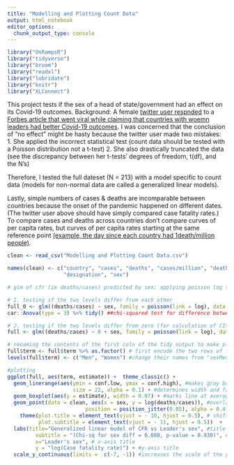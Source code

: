 ```yaml
---
title: "Modelling and Plotting Count Data"
output: html_notebook
editor_options: 
  chunk_output_type: console
---
```


```r
library("OnRampsR")
library("tidyverse")
library("broom")
library("readxl")
library("lubridate")
library("knitr")
library("XLConnect")
```

This project tests if the sex of a head of state/government had an effect on its Covid-19 outcomes.
Background: A female [twitter user respnded](https://twitter.com/eawilloughby/status/1249852024067416064) to a [Forbes article that went viral while claiming that countries with woemn leaders had better Covid-19 outcomes](https://www.forbes.com/sites/avivahwittenbergcox/2020/04/13/what-do-countries-with-the-best-coronavirus-reponses-have-in-common-women-leaders/).
I was concerned that the conclusion of "no effect" might be hasty because the twitter user made two mistakes:
1. She applied the incorrect statistical test (count data should be tested with a Poisson distribution not a t-test) 
2. She also drastically truncated the data (see the discrepancy between her t-tests' degrees of freedom, t(df), and the N's)

Therefore, I tested the full dateset (N = 213) with a model specific to count data (models for non-normal data are called a generalized linear models).

Lastly, simple numbers of cases & deaths are incomparable between countries because the onset of the pandemic happened on different dates. (The twitter user above should have simply compared case fatality rates.) To compare cases and deaths across countries don't compare curves of per capita rates, but curves of per capita rates starting at the same reference point [(example, the day since each country had 1death/million people)](https://twitter.com/jonfwilkins/status/1249511124749422593).



```r
clean <- read_csv("Modelling and Plotting Count Data.csv")

names(clean) <- c("country", "cases", "deaths", "cases/million", "deaths/million", "leader_name",
                  "designation", "sex")

# glm of cfr (ie deaths/cases) predicted by sex; applying poisson log transforms the outcome variable

# 1. testing if the two levels differ from each other
full_0 <- glm((deaths/cases) ~ sex, family = poisson(link = log), data = clean) %>% 
car::Anova(type = 3) %>% tidy() ##chi-squared test for difference between two levels of the factor sex

# 2. testing if the two levels differ from zero (for calculation of CIs)
full <- glm((deaths/cases) ~ 0 + sex, family = poisson(link = log), data = clean) %>% tidy(conf.int = T)

# renaming the contents of the first coln of the tidy output to make plotting easier
full$term <- full$term %>% as.factor() # first encode the two rows of the first coln as factor levels
levels(full$term) <- c("Men", "Women") #change their names from "sexMen" & "sexWomen" to "Men" & "Women"

#plotting
ggplot(full, aes(term, estimate)) +  theme_classic() + 
  geom_linerange(aes(ymin = conf.low, ymax = conf.high), #makes gray boxes equal to length of CI
                     size = 22, alpha = 0.1) + #determines width and fading of boxes
  geom_boxplot(aes(y = estimate), width = 0.07) + #marks line at average values within boxes
  geom_point(data = clean, aes(x = sex, y = log(deaths/cases)), #overlays data points
                         position = position_jitter(0.05), alpha = 0.4) + #jitters and fades data points
    theme(plot.title = element_text(vjust = - 10, hjust = 0.5), # shifts title 
          plot.subtitle = element_text(vjust = - 11, hjust = 0.5))  +  # shifts subtitle 
  labs(title="Generalized linear model of CFR vs Leader's sex", #title
         subtitle = "(Chi-sq for sex diff = 0.008, p-value = 0.930)", #subtitle
         x="Leader's sex", # x-axis title
         y = "log(Case fatality rate)") + #y-axis title
  scale_y_continuous(limits =  c(-7, -1)) #increases the scale of the y-axis

```